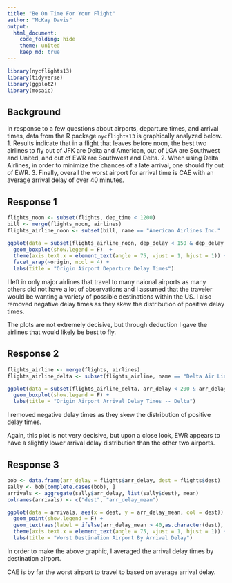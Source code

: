 ```yaml
---
title: "Be On Time For Your Flight"
author: "McKay Davis"
output: 
  html_document:
    code_folding: hide
    theme: united
    keep_md: true
---
```


```r
library(nycflights13)
library(tidyverse)
library(ggplot2)
library(mosaic)
```

## Background

In response to a few questions about airports, departure times, and arrival times, data from the R package `nycflights13` is graphically analyzed below. 1. Results indicate that in a flight that leaves before noon, the best two airlines to fly out of JFK are Delta and American, out of LGA are Southwest and United, and out of EWR are Southwest and Delta. 2. When using Delta Airlines, in order to minimize the chances of a late arrival, one should fly out of EWR. 3. Finally, overall the worst airport for arrival time is CAE with an average arrival delay of over 40 minutes.

## Response 1

```r
flights_noon <- subset(flights, dep_time < 1200)
bill <- merge(flights_noon, airlines)
flights_airline_noon <- subset(bill, name == "American Airlines Inc." | name == "Delta Air Lines Inc." | name == "JetBlue Airways" | name == "Southwest Airlines Co." | name == "United Air Lines Inc." | name == "US Airways Inc.")

ggplot(data = subset(flights_airline_noon, dep_delay < 150 & dep_delay > 0), aes(x = name, y = dep_delay, col = name)) +
  geom_boxplot(show.legend = F)  +
  theme(axis.text.x = element_text(angle = 75, vjust = 1, hjust = 1)) +
  facet_wrap(~origin, ncol = 4) +
  labs(title = "Origin Airport Departure Delay Times")
```

I left in only major airlines that travel to many naional airports as many others did not have a lot of observations and I assumed that the traveler would be wanting a variety of possible destinations within the US. I also removed negative delay times as they skew the distribution of positive delay times.

The plots are not extremely decisive, but through deduction I gave the airlines that would likely be best to fly.

## Response 2

```r
flights_airline <- merge(flights, airlines)
flights_airline_delta <- subset(flights_airline, name == "Delta Air Lines Inc.")

ggplot(data = subset(flights_airline_delta, arr_delay < 200 & arr_delay > 0), aes(x = origin, y = arr_delay, col = origin)) +
  geom_boxplot(show.legend = F) +
  labs(title = "Origin Airport Arrival Delay Times -- Delta")
```

I removed negative delay times as they skew the distribution of positive delay times.

Again, this plot is not very decisive, but upon a close look, EWR appears to have a slightly lower arrival delay distribution than the other two airports.

## Response 3

```r
bob <- data.frame(arr_delay = flights$arr_delay, dest = flights$dest)
sally <- bob[complete.cases(bob), ]
arrivals <- aggregate(sally$arr_delay, list(sally$dest), mean)
colnames(arrivals) <- c("dest", "arr_delay_mean")

ggplot(data = arrivals, aes(x = dest, y = arr_delay_mean, col = dest)) + 
  geom_point(show.legend = F) + 
  geom_text(aes(label = ifelse(arr_delay_mean > 40,as.character(dest),'')),hjust = -.5, vjust = 0, show.legend = F) +
  theme(axis.text.x = element_text(angle = 75, vjust = 1, hjust = 1)) +
  labs(title = "Worst Destination Airport By Arrival Delay")
```

In order to make the above graphic, I averaged the arrival delay times by destination airport. 

CAE is by far the worst airport to travel to based on average arrival delay.
